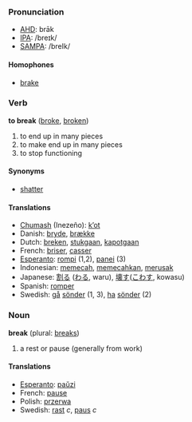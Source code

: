 ===Pronunciation===
*[[w:AHD|AHD]]: brāk
*[[w:IPA|IPA]]: /breɪk/
*[[w:SAMPA|SAMPA]]: /breIk/
====Homophones====
*[[brake]]

=== Verb ===

'''to break''' ([[broke]], [[broken]])

# to end up in many pieces
# to make end up in many pieces
# to stop functioning

==== Synonyms ====

*[[shatter]]

==== Translations ====
*[[Chumash]] (Inezeño): [[kʼot]]
*Danish: [[bryde]], [[brække]]
*Dutch: [[breken]], [[stukgaan]], [[kapotgaan]]
*French: [[briser]], [[casser]]
*[[Esperanto]]: [[rompi]] (1,2), [[panei]] (3)
*Indonesian: [[pecah|memecah]], [[pecah|memecahkan]], [[rusak|merusak]]
*Japanese: [[割る]] ([[わる]], waru), [[壊す]]([[こわす]], kowasu)
*Spanish: [[romper]]
*Swedish: [[gå]] [[sönder]] (1, 3), [[ha]] [[sönder]] (2)

=== Noun ===
'''break''' (plural: [[breaks]])

# a rest or pause (generally from work)

==== Translations ====

*[[Esperanto]]: [[paŭzi]]
*French: [[pause]]
*Polish: [[przerwa]]
*Swedish: [[rast]] ''c'', [[paus]] ''c''